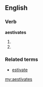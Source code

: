 ==English==
===Verb===
'''aestivates'''
#{{third-person singular of|aestivate}}
#{{alternative spelling of|estivates}}

===Related terms===
* [[estivate]]

[[my:aestivates]]